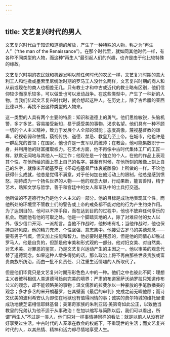 ```yaml
---
---
---
```

title: 文艺复兴时代的男人
---




文艺复兴时代由于知识和道德的解放，产生了一种特殊的人物，称之为“再生人”（“the man of the Renaissance”）。在那个时代里，就如同其他时代一样，有各种不同类型的人物，而这种“再生人”最引起人们的兴趣，也许是由于他比较特殊的缘故。

文艺复兴时期的农民就和机器发明以前任何时代的农民一样，文艺复兴时期的意大利工人和恺撒或墨索里尼统治时期的罗马工人没什么两样，文艺复兴时期的商人和从前或现在的商人也相差无几。只有教士才和中古或近代的教士略有区别，他们信仰较少而享乐较多，可以做爱也可以发动战争。在这些类型中，产生了一种新的人物，当我们忆起文艺复兴时代时，就会想起这种人。在历史上，除了古希腊的亚西比德以外，再找不出这种类型的人物来。

这一类型的人具有两个主要的特质：知识和道德上的勇气。他们思维敏锐，头脑机警，多才多艺，容易接受新知，易于感受美的事物，渴求名望。他们具有一种不顾一切的个人主义精神，致力于发展个人全部的潜能；态度高傲，蔑视基督教的谦卑，轻视软弱和怯懦，藐视传统、道德、禁忌、教皇乃至上帝。在城市，他也许是一群乱党的首领；在国家，他也许是一支军队的统帅；在教会，他可能集数职于一身，并利用他的财富攫取权力。在艺术方面，他不再像中古时代集体工厂的工匠一样，默默无闻地与其他人一起工作；他现在是一个独立的个人，在他的作品上表现其个性，在他所绘的画上签上自己的名字。甚至有时候，在他所刻的雕像上刻上自己的名字，就像米开朗基罗在《圣母抱基督尸体哀戚雕像》上所做的一样。不论他获得什么成就，他总是觉得不满意，对于任何加在他活动上的限制，他总是感到愤怒，期待成为一个扬名世界的人物——他的观念大胆，行动果断，能言善辩，精于艺术，熟知文学与哲学，善于和宫廷中的女人和军队中的士兵打交道。

他所做的不道德行为乃是他个人主义的一部分。他的目标是成功地表现其个性，而他所处的环境里不管教士们的警告或上帝的戒条都不能对他的行为产生约束作用。为了达到目的，他可以不择手段，而在达到目的的过程中，他也不放弃任何享乐的机会。然而他有他的可取之处。他是一个脚踏实地的人，除了对难应付的女人以外，很少信口开河、一派胡言。当他不作战时，他彬彬有礼；当他作战时，他也保持良好风度。他的精力充沛、个性坚强、意志集中。他接受古罗马的美德观念——要有男子气概，但又加上技能和智力。他必要时是残忍的，但是他的同情心却胜过罗马人。他是自负的，但那是他审美和形式观的一部分。他对妇女美、对自然美、对艺术美、对罪恶的鉴赏，乃是文艺复兴运动产生的主因之一。他以审美的观念代替了道德观念。如果这种人增多得势的话，那么政治上将不再由那些世袭贵族或富贵商族所统治，而由一批不负责任、只注重生活情趣的人所取代了。

但是他们毕竟只是文艺复兴时期形形色色人中的一种。他们之中也彼此不同：理想主义者彼科相信人类道德可趋向完美的境界；严肃的布道家萨沃纳罗拉只知道传布公义的观念，却不能领略美的事物；温文儒雅的拉斐尔以一种豪放的手笔散播美的观念；多才多艺的米开朗基罗，在其壁画《最后的审判》完成之前无暇他顾；而诗文优美的波利希安认为即使在地狱也有值得同情的事；诚实的费尔特城的维托里诺成功地使芝诺相信耶稣基督；美第奇家族的朱利亚诺·美第奇如此公正，以致他当教皇的兄弟认为他不适于从事政治！在加以缩写与简陈以后，我们可以看出，所谓“再生人”不过是一类人，他们只对一样事情持同样的看法：就是以前人从没有好好享受过生活。中古时代的人笼罩在教会的权威下，不重现世的生活；而文艺复兴时代的人，以其热情、精神和活力却尽情地享受人生。